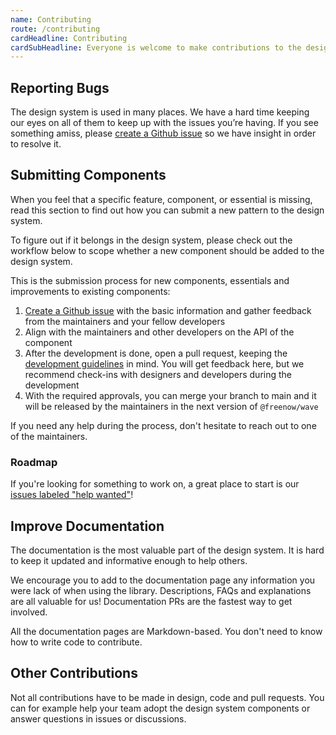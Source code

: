 ```yaml
---
name: Contributing
route: /contributing
cardHeadline: Contributing
cardSubHeadline: Everyone is welcome to make contributions to the design system. To make sure that everyone can contribute, we have decided to write out a few steps that help you add your contributions.
---
```



## Reporting Bugs

The design system is used in many places. We have a hard time keeping our eyes on all of them to keep up with the issues
you’re having. If you see something amiss, please [create a Github issue](https://github.com/freenowtech/wave/issues/new)
so we have insight in order to resolve it.

## Submitting Components

When you feel that a specific feature, component, or essential is missing, read this section to find out how you can
submit a new pattern to the design system.

To figure out if it belongs in the design system, please check out the workflow below to scope whether a new component
should be added to the design system.

<ImageModal src={workflowImageUrl} alt="Workflow" />

This is the submission process for new components, essentials and improvements to existing components:

1. [Create a Github issue](https://github.com/freenowtech/wave/issues/new) with the basic information and gather
feedback from the maintainers and your fellow developers
2. Align with the maintainers and other developers on the API of the component
3. After the development is done, open a pull request, keeping the
[development guidelines](../CONTRIBUTING.md) in mind. You will get feedback here, but we recommend check-ins with 
designers and developers during the development
4. With the required approvals, you can merge your branch to main and it will be released by the maintainers in the
next version of `@freenow/wave`

If you need any help during the process, don't hesitate to reach out to one of the maintainers.

### Roadmap

If you're looking for something to work on, a great place to start is our [issues labeled "help wanted"](https://github.com/freenowtech/wave/labels/help%20wanted)!

## Improve Documentation

The documentation is the most valuable part of the design system. It is hard to keep it updated and informative enough to
help others.

We encourage you to add to the documentation page any information you were lack of when using the library.
Descriptions, FAQs and explanations are all valuable for us! Documentation PRs are the fastest way to get involved.

All the documentation pages are Markdown-based. You don't need to know how to write code to contribute.


## Other Contributions

Not all contributions have to be made in design, code and pull requests. You can for example help your team adopt the
design system components or answer questions in issues or discussions.
